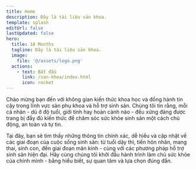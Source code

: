 ```yaml
---
title: Home
description: Đây là tài liệu sản khoa.
template: splash
editUrl: false
lastUpdated: false
hero:
  title: 18 Months
  tagline: Đây là tài liệu sản khoa.
  image:
    file: '@/assets/logo.png'
  actions:
    - text: Bắt đầu
      link: /san-khoa/index.html
      icon: rocket
---
```


Chào mừng bạn đến với không gian kiến thức khoa học và đồng hành tin cậy trong lĩnh vực sản phụ khoa và hỗ trợ sinh sản. Chúng tôi tin rằng, mỗi cá nhân - dù ở độ tuổi, giới tính hay hoàn cảnh nào - đều xứng đáng được trang bị đầy đủ kiến thức để chăm sóc sức khỏe sinh sản một cách chủ động, an toàn và tự tin.

Tại đây, bạn sẽ tìm thấy những thông tin chính xác, dễ hiểu và cập nhật về các giai đoạn của cuộc sống sinh sản: từ tuổi dậy thì, tiền hôn nhân, mang thai, sinh con, đến giai đoạn mãn kinh - cùng với các phương pháp hỗ trợ sinh sản hiện đại. Hãy cùng chúng tôi khởi đầu hành trình làm chủ sức khỏe của chính mình - bằng hiểu biết, sự quan tâm và lựa chọn đúng đắn.
